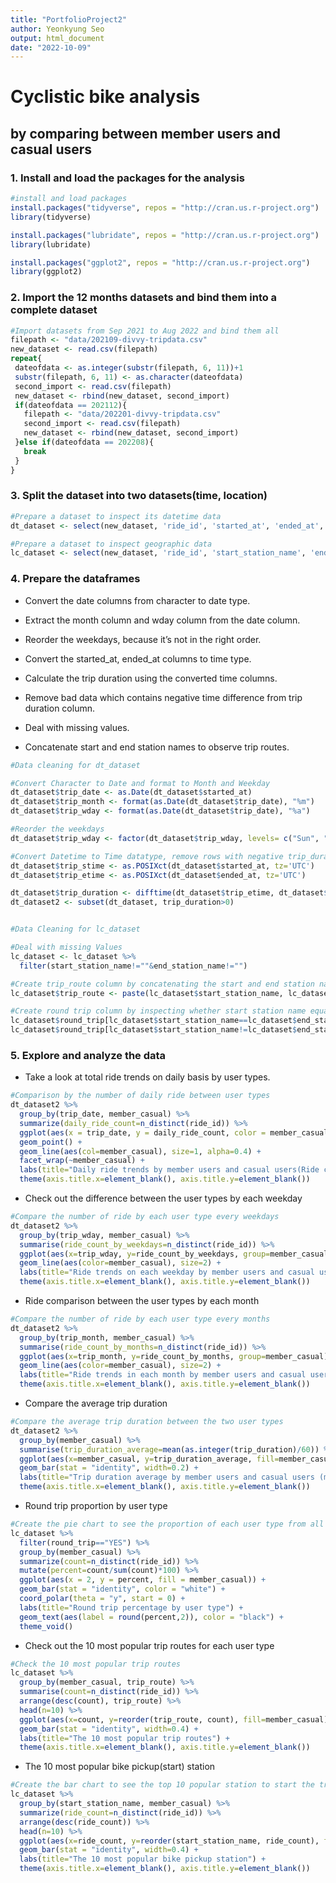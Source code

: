 ---
title: "PortfolioProject2"
author: Yeonkyung Seo
output: html_document
date: "2022-10-09"
---

# Cyclistic bike analysis 
## by comparing between member users and casual users

### 1. Install and load the packages for the analysis

```{r 1_install_packages}
#install and load packages
install.packages("tidyverse", repos = "http://cran.us.r-project.org")
library(tidyverse)

install.packages("lubridate", repos = "http://cran.us.r-project.org")
library(lubridate)

install.packages("ggplot2", repos = "http://cran.us.r-project.org")
library(ggplot2)
```

### 2. Import the 12 months datasets and bind them into a complete dataset

```{r 2_import_data}
#Import datasets from Sep 2021 to Aug 2022 and bind them all
filepath <- "data/202109-divvy-tripdata.csv"
new_dataset <- read.csv(filepath)
repeat{
 dateofdata <- as.integer(substr(filepath, 6, 11))+1
 substr(filepath, 6, 11) <- as.character(dateofdata)
 second_import <- read.csv(filepath)
 new_dataset <- rbind(new_dataset, second_import)
 if(dateofdata == 202112){
   filepath <- "data/202201-divvy-tripdata.csv"
   second_import <- read.csv(filepath)
   new_dataset <- rbind(new_dataset, second_import)
 }else if(dateofdata == 202208){
   break
 }
}
```

### 3. Split the dataset into two datasets(time, location)

```{r 3_create_subsets}
#Prepare a dataset to inspect its datetime data
dt_dataset <- select(new_dataset, 'ride_id', 'started_at', 'ended_at', 'member_casual')

#Prepare a dataset to inspect geographic data
lc_dataset <- select(new_dataset, 'ride_id', 'start_station_name', 'end_station_name', 'member_casual')
```

### 4. Prepare the dataframes

* Convert the date columns from character to date type.
* Extract the month column and wday column from the date column.
* Reorder the weekdays, because it's not in the right order.
* Convert the started_at, ended_at columns to time type.
* Calculate the trip duration using the converted time columns.
* Remove bad data which contains negative time difference from trip duration column.

* Deal with missing values.
* Concatenate start and end station names to observe trip routes.

```{r 4_process_data}
#Data cleaning for dt_dataset

#Convert Character to Date and format to Month and Weekday
dt_dataset$trip_date <- as.Date(dt_dataset$started_at)
dt_dataset$trip_month <- format(as.Date(dt_dataset$trip_date), "%m")
dt_dataset$trip_wday <- format(as.Date(dt_dataset$trip_date), "%a")

#Reorder the weekdays
dt_dataset$trip_wday <- factor(dt_dataset$trip_wday, levels= c("Sun", "Mon", "Tue", "Wed", "Thu", "Fri", "Sat"))

#Convert Datetime to Time datatype, remove rows with negative trip_duration
dt_dataset$trip_stime <- as.POSIXct(dt_dataset$started_at, tz='UTC')
dt_dataset$trip_etime <- as.POSIXct(dt_dataset$ended_at, tz='UTC')

dt_dataset$trip_duration <- difftime(dt_dataset$trip_etime, dt_dataset$trip_stime)
dt_dataset2 <- subset(dt_dataset, trip_duration>0)


#Data Cleaning for lc_dataset

#Deal with missing Values
lc_dataset <- lc_dataset %>% 
  filter(start_station_name!=""&end_station_name!="")

#Create trip_route column by concatenating the start and end station names
lc_dataset$trip_route <- paste(lc_dataset$start_station_name, lc_dataset$end_station_name, sep=" - ")

#Create round trip column by inspecting whether start station name equals to end station name or not
lc_dataset$round_trip[lc_dataset$start_station_name==lc_dataset$end_station_name] <- "YES"
lc_dataset$round_trip[lc_dataset$start_station_name!=lc_dataset$end_station_name] <- "NO"
```

### 5. Explore and analyze the data

* Take a look at total ride trends on daily basis by user types.

```{r 5_1_analyze_data}
#Comparison by the number of daily ride between user types
dt_dataset2 %>%
  group_by(trip_date, member_casual) %>% 
  summarize(daily_ride_count=n_distinct(ride_id)) %>% 
  ggplot(aes(x = trip_date, y = daily_ride_count, color = member_casual)) +
  geom_point() +
  geom_line(aes(col=member_casual), size=1, alpha=0.4) +
  facet_wrap(~member_casual) +
  labs(title="Daily ride trends by member users and casual users(Ride counts)") +
  theme(axis.title.x=element_blank(), axis.title.y=element_blank())
```

* Check out the difference between the user types by each weekday

```{r 5_2_analyze_data}
#Compare the number of ride by each user type every weekdays
dt_dataset2 %>% 
  group_by(trip_wday, member_casual) %>% 
  summarise(ride_count_by_weekdays=n_distinct(ride_id)) %>% 
  ggplot(aes(x=trip_wday, y=ride_count_by_weekdays, group=member_casual)) +
  geom_line(aes(color=member_casual), size=2) +
  labs(title="Ride trends on each weekday by member users and casual users") +
  theme(axis.title.x=element_blank(), axis.title.y=element_blank())
```

* Ride comparison between the user types by each month

```{r 5_3_analyze_data}
#Compare the number of ride by each user type every months
dt_dataset2 %>% 
  group_by(trip_month, member_casual) %>% 
  summarise(ride_count_by_months=n_distinct(ride_id)) %>% 
  ggplot(aes(x=trip_month, y=ride_count_by_months, group=member_casual)) +
  geom_line(aes(color=member_casual), size=2) +
  labs(title="Ride trends in each month by member users and casual users") +
  theme(axis.title.x=element_blank(), axis.title.y=element_blank())
```

* Compare the average trip duration

```{r 5_4_analyze_data}
#Compare the average trip duration between the two user types
dt_dataset2 %>% 
  group_by(member_casual) %>% 
  summarise(trip_duration_average=mean(as.integer(trip_duration)/60)) %>% 
  ggplot(aes(x=member_casual, y=trip_duration_average, fill=member_casual)) + 
  geom_bar(stat = "identity", width=0.2) +
  labs(title="Trip duration average by member users and casual users (min)") +
  theme(axis.title.x=element_blank(), axis.title.y=element_blank())
```

* Round trip proportion by user type

```{r 5_5_analyze_data}
#Create the pie chart to see the proportion of each user type from all the round trips
lc_dataset %>% 
  filter(round_trip=="YES") %>% 
  group_by(member_casual) %>% 
  summarize(count=n_distinct(ride_id)) %>% 
  mutate(percent=count/sum(count)*100) %>% 
  ggplot(aes(x = 2, y = percent, fill = member_casual)) +
  geom_bar(stat = "identity", color = "white") +
  coord_polar(theta = "y", start = 0) +
  labs(title="Round trip percentage by user type") +
  geom_text(aes(label = round(percent,2)), color = "black") +
  theme_void()
```

* Check out the 10 most popular trip routes for each user type

```{r 5_6_analyze_data}
#Check the 10 most popular trip routes
lc_dataset %>% 
  group_by(member_casual, trip_route) %>% 
  summarise(count=n_distinct(ride_id)) %>% 
  arrange(desc(count), trip_route) %>% 
  head(n=10) %>% 
  ggplot(aes(x=count, y=reorder(trip_route, count), fill=member_casual)) + 
  geom_bar(stat = "identity", width=0.4) +
  labs(title="The 10 most popular trip routes") +
  theme(axis.title.x=element_blank(), axis.title.y=element_blank())
```

* The 10 most popular bike pickup(start) station

```{r 5_7_analyze_data}
#Create the bar chart to see the top 10 popular station to start the trip
lc_dataset %>% 
  group_by(start_station_name, member_casual) %>% 
  summarize(ride_count=n_distinct(ride_id)) %>%
  arrange(desc(ride_count)) %>% 
  head(n=10) %>% 
  ggplot(aes(x=ride_count, y=reorder(start_station_name, ride_count), fill=member_casual)) + 
  geom_bar(stat = "identity", width=0.4) +
  labs(title="The 10 most popular bike pickup station") +
  theme(axis.title.x=element_blank(), axis.title.y=element_blank())
```
